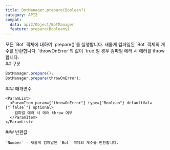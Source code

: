 ```yaml
---
title: BotManager.prepare(Boolean?)
category: API2
compat:
  data: api2/Object/BotManager
  feature: prepare(Boolean$)
---
```


<Section>
  모든 `Bot` 객체에 대하여 `prepare()`를 실행합니다. 새롭게 컴파일된 `Bot` 객체의 개수를 반환합니다. `throwOnError`의 값이 `true`일 경우 컴파일 에러 시 에러를
  throw합니다.
</Section>
<Section>
  ## 구문

  ~~~js
  BotManager.prepare();
  BotManager.prepare(throwOnError);
  ~~~

  <Section>
    ### 매개변수

    <ParamList>
      <ParamItem param={"throwOnError"} type={"Boolean"} defaultVal={"`false`"} optional>
        컴파일 에러 시 에러 throw 여부
      </ParamItem>
    </ParamList>
  </Section>
  <Section>
    ### 반환값

    `Number` - 새롭게 컴파일된 `Bot` 객체의 개수를 반환합니다.
  </Section>
</Section>